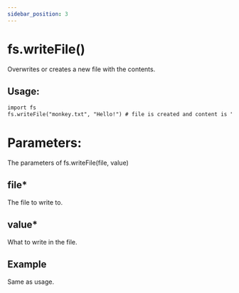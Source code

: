 ```yaml
---
sidebar_position: 3
---
```


# fs.writeFile()

Overwrites or creates a new file with the contents.

## Usage:

```txt title="usage.ob"
import fs
fs.writeFile("monkey.txt", "Hello!") # file is created and content is "Hello!"
```

# Parameters:

The parameters of fs.writeFile(file, value)

## file*

The file to write to.

## value*

What to write in the file.

## Example

Same as usage.